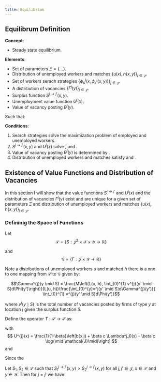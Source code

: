 ```yaml
---
title: Equilibrium
---
```


## Equilibrum Definition

**Concept**:

- Steady state equilibrium.

**Elements**:

- Set of parameters $\Xi = \{ \ldots \}$.
- Distribution of unemployed workers and matches $\left\{u(x), h(x,y) \right\}_{j \in \mathcal{J}}$.
- Set of workers serach strategies $\left\{ \phi^{j}_{u}(x, \phi^{j}_{s}(x,y)) \right\}_{j \in \mathcal{J}}$.
- A distribution of vacancies $\left\{ \Gamma^{j}(y) \right\}_{j \in \mathcal{J}}$.
- Surplus function $S^{j\to j'}(x,y)$.
- Unemployment value function $U^j(x)$.
- Value of vacancy posting $B^j(y)$.

Such that:

**Conditions**:

1. Search strategies solve the maximization problem of employed and unemployed workers.
2. $S^{j \to j'}(x,y)$ and $U^j(x)$ solve \eqref{eq-bellman-unemployed}, \eqref{eq-surplus-same-location} and \eqref{eq-surplus}.
3. Value of vacancy posting $B^j(y)$ is determined by \eqref{eq-vacancy-posting}.
4. Distribution of unemployed workers and matches satisfy \eqref{eq-law-of-motion-unemp-long} and \eqref{eq-law-of-motion-emp-long}.

## Existence of Value Functions and Distribution of Vacancies

In this section I will show that the value functions $S^{j\to j'}$ and $U^j(x)$ and the distribution of vacancies $\Gamma^j(y)$ exist and are unique for a given set of parameters $\Xi$ and distribution of unemployed workers and matches $\left\{u(x), h(x,y) \right\}_{j \in \mathcal{J}}$.

### Defininig the Space of Functions

Let $$\mathcal{S} = \left\{ S: \mathcal{J}^2 \times \mathcal{X} \times \mathcal{Y} \to \mathbb{R} \right\}$$

and $$\mathcal{G} = \left\{ \Gamma: \mathcal{J} \times \mathcal{Y} \to \mathbb{R} \right\}$$

Note a distributions of unemployed workers $u$ and matched $h$ there is a one to one mapping from $\mathcal{S}$ to $\mathcal{G}$ given by:

$$\Gamma^{j}(y \mid S) = \frac{M\left(L(u, h), \int_{0}^{1} v^{j}(y' \mid S)d\Phi(y')\right)}{L(u, h)}\frac{\int_{0}^{y}v^j(y' \mid S)d\Gamma^{j}(y')}{ \int_{0}^{1} v^{j}(y' \mid S)d\Phi(y')}$$

where $v^{j}(y \mid S)$ is the total number of vacancies posted by firms of type $y$ at location $j$ given the surplus function $S$.

Define the operator $T: \mathcal{S} \to \mathcal{S}$ as:

```{=latex}
\begin{equation}
\label{eq-operator-T}
TS = \begin{cases}
s(x,y,j \to j) + \beta (1-\delta)\max\{0, S^{j\to j}(x,y)\} + \beta c \left[ \Lambda^j_1(x, y) - \Lambda^j_0(x)\right] & \text{if } j = j' \\
TS^{j'\to j'}(x,y) - [U^{j}(x) - U^{j'}(x) + F^{j \to j'}] 
& \text{if } j \neq j'
\end{cases}
\end{equation}
```
with 
$$
U^{j}(x) = \frac{1}{1-\beta}\left[b(x,j) + \beta c \Lambda^j_0(x) - \beta c \log(\mid \mathcal{J}\mid)\right]
$$
and 
```{=tex}
\begin{align*}
\Lambda^j_1(x, y) &= \log \left(\sum_{j'\in \mathcal{J}}\exp{\left(\left[\xi \int \max\left\{0, S^{j\to j' }(x,y')-S^{j \to j}(x,y) \right\}\Gamma^{j'}(y'\mid S) \right] / c\right)} \right)  \\
\Lambda^j_0(x) &= \log \left(\sum_{j'\in \mathcal{J}}\exp{\left(\left[\xi \int \max\left\{0, S^{j\to j' }(x,y') \right\}d\Gamma^{j'}(y'\mid S) \right] / c\right)}\right)
\end{align*}
```

Since the 



Let $S_1, S_2 \in \mathcal{S}$ such that $S_{1}^{j\to j'}(x,y) > S_{2}^{j\to j'}(x,y)$ for all $j, j' \in \mathcal{J}$, $x \in \mathcal{X}$ and $y \in \mathcal{Y}$. Then for $j = j'$ we have:

```{=latex}
\begin{align*}
TS_{1}^{j\to j'}(x,y) - TS_{2}^{j\to j'}(x,y) & \leq \beta c \left[ \Lambda^j_{1,1}(x, y) - \Lambda^j_{0,1}(x) - \Lambda^j_{1,2}(x, y) + \Lambda^j_{0,1}(x) \right]\\
& \leq \beta c \left[\frac{\xi}{c} S_{1}^{j \to j'}(x,y) - \Lambda^j_{1,2}(x, y) + \Lambda^j_{0,1}(x) \right]
\end{align*}
```